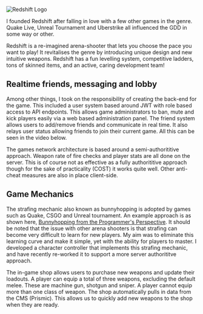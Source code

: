 
![Redshift Logo](/projects/redshift/redshift_logo.png)

I founded Redshift after falling in love with a few other games in the
genre. Quake Live, Unreal Tournament and Uberstrike all influenced the
GDD in some way or other.

Redshift is a re-imagined arena-shooter that lets you choose the pace
you want to play! It revitalises the genre by introducing unique
design and new intuitive weapons. Redshift has a fun levelling system,
competitive ladders, tons of skinned items, and an active, caring
development team!

<YouTube id="RZodemetqLg" />

## Realtime friends, messaging and lobby

Among other things, I took on the responsibility of creating the
back-end for the game. This included a user system based around JWT
with role based access to API endpoints. This allows game
administrators to ban, mute and kick players easily via a web based
administration panel. The friend system allows users to add/remove
friends and communicate in real time. It also relays user status
allowing friends to join their current game. All this can be seen in
the video below.

The games network architecture is based around a semi-authorititive
approach. Weapon rate of fire checks and player stats are all done on
the server. This is of course not as effective as a fully
authorititive approach though for the sake of practicality (COST) it
works quite well. Other anti-cheat measures are also in place
client-side.

## Game Mechanics

The strafing mechanic also known as bunnyhopping is adopted by games
such as Quake, CSGO and Unreal tournament. An example approach is as
shown here, [Bunnyhopping from the Programmer's Perspective](http://adrianb.io/2015/02/14/bunnyhop.html).
It should be noted that the issue with other arena shooters is that
strafing can become very difficult to learn for new players. My aim was
to eliminate this learning curve and make it simple, yet with the ability
for players to master. I developed a character controller that implements
this strafing mechanic, and have recently re-worked it to support a more
server authorititve approach.

The in-game shop allows users to purchase new weapons and update their
loadouts. A player can equip a total of three weapons, excluding the
default melee. These are machine gun, shotgun and sniper. A player
cannot equip more than one class of weapon. The shop automatically
pulls in data from the CMS (Prismic). This allows us to quickly add
new weapons to the shop when they are ready.
